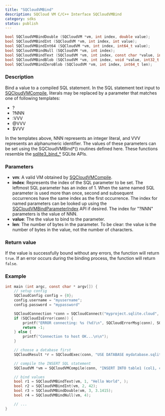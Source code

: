 ```yaml
---
title: "SQCloudVMBind"
description: SQCloud VM C/C++ Interface SQCloudVMBind
category: sdks
status: publish
---
```


```c
bool SQCloudVMBindDouble (SQCloudVM *vm, int index, double value);
bool SQCloudVMBindInt (SQCloudVM *vm, int index, int value);
bool SQCloudVMBindInt64 (SQCloudVM *vm, int index, int64_t value);
bool SQCloudVMBindNull (SQCloudVM *vm, int index);
bool SQCloudVMBindText (SQCloudVM *vm, int index, const char *value, int32_t len);
bool SQCloudVMBindBlob (SQCloudVM *vm, int index, void *value, int32_t len);
bool SQCloudVMBindZeroBlob (SQCloudVM *vm, int index, int64_t len);
```

### Description
Bind a value to a compiled SQL statement.
In the SQL statement text input to [SQCloudVMCompile](/docs/sqlite-cloud/sdks/c/sqcloudvmcompile), literals may be replaced by a parameter that matches one of following templates:
* ?
* ?NNN
* :VVV
* @VVV
* $VVV

In the templates above, NNN represents an integer literal, and VVV represents an alphanumeric identifier. The values of these parameters can be set using the SQCloudVMBind*() routines defined here.
These functions resemble the [sqlite3_bind_*](https://www.sqlite.org/c3ref/bind_blob.html) SQLite APIs. 


### Parameters
* **vm**: A valid VM obtained by [SQCloudVMCompile](/docs/sqlite-cloud/sdks/c/sqcloudvmcompile).
* **index**: Represents the index of the SQL parameter to be set. The leftmost SQL parameter has an index of 1. When the same named SQL parameter is used more than once, second and subsequent occurrences have the same index as the first occurrence. The index for named parameters can be looked up using the [SQCloudVMBindParameterIndex](/docs/sqlite-cloud/sdks/c/sqcloudvmbindparameterindex) API if desired. The index for "?NNN" parameters is the value of NNN.
* **value**: The the value to bind to the parameter.
* **len**: The number of bytes in the parameter. To be clear: the value is the number of bytes in the value, not the number of characters. 

### Return value
If the value is successfully bound without any errors, the function will return `true`. If an error occurs during the binding process, the function will return `false`.

### Example
```c
int main (int argc, const char * argv[]) {
    // setup config
    SQCloudConfig config = {0};
    config.username = "myusername";
    config.password = "mypassword"

    SQCloudConnection *conn = SQCloudConnect("myproject.sqlite.cloud", SQCLOUD_DEFAULT_PORT, &config);
    if (SQCloudIsError(conn)) {
        printf("ERROR connecting: %s (%d)\n", SQCloudErrorMsg(conn), SQCloudErrorCode(conn));
        return -1;
    } else {
        printf("Connection to host OK...\n\n");
    }

    // choose a database first
    SQCloudResult *r = SQCloudExec(conn, "USE DATABASE mydatabase.sqlite;");

    // compile the INSERT SQL statement
    SQCloudVM *vm = SQCloudVMCompile(conn, "INSERT INTO table1 (col1, col2, col3, col4) VALUES (?1, ?2, ?3, ?4);", -1, NULL);

    // bind values
    bool r1 = SQCloudVMBindText(vm, 1, "Hello World", );
    bool r2 = SQCloudVMBindInt(vm, 2, 42);
    bool r3 = SQCloudVMBindDouble(vm, 3, 3.1415);
    bool r4 = SQCloudVMBindNull(vm, 4);

    // ...
}
```